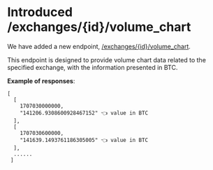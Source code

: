 # Introduced /exchanges/{id}/volume_chart

We have added a new endpoint, [/exchanges/{id}/volume_chart](/reference/exchanges-id-volume-chart).

This endpoint is designed to provide volume chart data related to the specified exchange, with the information presented in BTC.

**Example of responses**:

```Text JSON
[
  [
    1707030000000,
    "141206.9308600928467152" 👈 value in BTC
  ],
  [
    1707030600000,
    "141639.1493761186305005" 👈 value in BTC
  ],
  ......
 ]
```